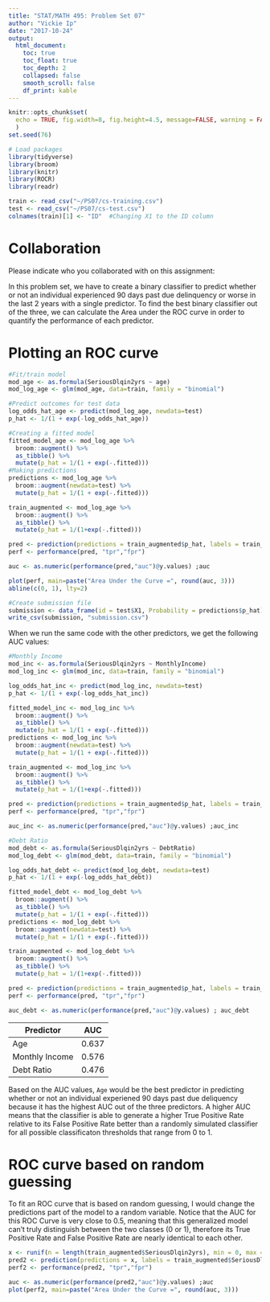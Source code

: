 ```yaml
---
title: "STAT/MATH 495: Problem Set 07"
author: "Vickie Ip"
date: "2017-10-24"
output:
  html_document:
    toc: true
    toc_float: true
    toc_depth: 2
    collapsed: false
    smooth_scroll: false
    df_print: kable
---
```


```r
knitr::opts_chunk$set(
  echo = TRUE, fig.width=8, fig.height=4.5, message=FALSE, warning = FALSE
  )
set.seed(76)

# Load packages
library(tidyverse)
library(broom)
library(knitr)
library(ROCR)
library(readr)

train <- read_csv("~/PS07/cs-training.csv")
test <- read_csv("~/PS07/cs-test.csv")
colnames(train)[1] <- "ID"  #Changing X1 to the ID column
```

# Collaboration

Please indicate who you collaborated with on this assignment: 

In this problem set, we have to create a binary classifier to predict whether or not an individual experienced 90 days past due delinquency or worse in the last 2 years with a single predictor. To find the best binary classifier out of the three, we can calculate the Area under the ROC curve in order to quantify the performance of each predictor.


# Plotting an ROC curve
```r
#Fit/train model
mod_age <- as.formula(SeriousDlqin2yrs ~ age)
mod_log_age <- glm(mod_age, data=train, family = "binomial")

#Predict outcomes for test data
log_odds_hat_age <- predict(mod_log_age, newdata=test)
p_hat <- 1/(1 + exp(-log_odds_hat_age))
```

```r
#Creating a fitted model
fitted_model_age <- mod_log_age %>% 
  broom::augment() %>% 
  as_tibble() %>% 
  mutate(p_hat = 1/(1 + exp(-.fitted)))
#Making predictions
predictions <- mod_log_age %>% 
  broom::augment(newdata=test) %>% 
  mutate(p_hat = 1/(1 + exp(-.fitted)))
```

```r
train_augmented <- mod_log_age %>% 
  broom::augment() %>% 
  as_tibble() %>% 
  mutate(p_hat = 1/(1+exp(-.fitted)))

pred <- prediction(predictions = train_augmented$p_hat, labels = train_augmented$SeriousDlqin2yrs)
perf <- performance(pred, "tpr","fpr")

auc <- as.numeric(performance(pred,"auc")@y.values) ;auc
```

```r
plot(perf, main=paste("Area Under the Curve =", round(auc, 3)))
abline(c(0, 1), lty=2)
```

```r
#Create submission file
submission <- data_frame(id = test$X1, Probability = predictions$p_hat)
write_csv(submission, "submission.csv")
```

When we run the same code with the other predictors, we get the following AUC values:

```r
#Monthly Income
mod_inc <- as.formula(SeriousDlqin2yrs ~ MonthlyIncome)
mod_log_inc <- glm(mod_inc, data=train, family = "binomial")

log_odds_hat_inc <- predict(mod_log_inc, newdata=test)
p_hat <- 1/(1 + exp(-log_odds_hat_inc))
```

```r
fitted_model_inc <- mod_log_inc %>% 
  broom::augment() %>% 
  as_tibble() %>% 
  mutate(p_hat = 1/(1 + exp(-.fitted)))
predictions <- mod_log_inc %>% 
  broom::augment(newdata=test) %>% 
  mutate(p_hat = 1/(1 + exp(-.fitted)))
```

```r
train_augmented <- mod_log_inc %>% 
  broom::augment() %>% 
  as_tibble() %>% 
  mutate(p_hat = 1/(1+exp(-.fitted)))

pred <- prediction(predictions = train_augmented$p_hat, labels = train_augmented$SeriousDlqin2yrs)
perf <- performance(pred, "tpr","fpr")

auc_inc <- as.numeric(performance(pred,"auc")@y.values) ;auc_inc
```

```r
#Debt Ratio
mod_debt <- as.formula(SeriousDlqin2yrs ~ DebtRatio)
mod_log_debt <- glm(mod_debt, data=train, family = "binomial")

log_odds_hat_debt <- predict(mod_log_debt, newdata=test)
p_hat <- 1/(1 + exp(-log_odds_hat_debt))
```

```r
fitted_model_debt <- mod_log_debt %>% 
  broom::augment() %>% 
  as_tibble() %>% 
  mutate(p_hat = 1/(1 + exp(-.fitted)))
predictions <- mod_log_debt %>% 
  broom::augment(newdata=test) %>% 
  mutate(p_hat = 1/(1 + exp(-.fitted)))
```

```r
train_augmented <- mod_log_debt %>% 
  broom::augment() %>% 
  as_tibble() %>% 
  mutate(p_hat = 1/(1+exp(-.fitted)))

pred <- prediction(predictions = train_augmented$p_hat, labels = train_augmented$SeriousDlqin2yrs)
perf <- performance(pred, "tpr","fpr")

auc_debt <- as.numeric(performance(pred,"auc")@y.values) ; auc_debt
```

Predictor      |  AUC   |
---------------|--------|
Age            | 0.637  |
Monthly Income | 0.576  |
Debt Ratio     | 0.476  |

Based on the AUC values, `Age` would be the best predictor in predicting whether or not an individual experiened 90 days past due deliquency because it has the highest AUC out of the three predictors. A higher AUC means that the classifier is able to generate a higher True Positive Rate relative to its False Positive Rate better than a randomly simulated classifier for all possible classificaton thresholds that range from 0 to 1.

# ROC curve based on random guessing

To fit an ROC curve that is based on random guessing, I would change the predictions part of the model to a random variable. Notice that the AUC for this ROC Curve is very close to 0.5, meaning that this generalized model can't truly distinguish between the two classes (0 or 1), therefore its True Positive Rate and False Positive Rate are nearly identical to each other.

```r
x <- runif(n = length(train_augmented$SeriousDlqin2yrs), min = 0, max = 1)
pred2 <- prediction(predictions = x, labels = train_augmented$SeriousDlqin2yrs)
perf2 <- performance(pred2, "tpr","fpr")

auc <- as.numeric(performance(pred2,"auc")@y.values) ;auc
plot(perf2, main=paste("Area Under the Curve =", round(auc, 3)))
```
